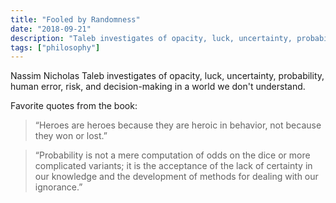 ```yaml
---
title: "Fooled by Randomness"
date: "2018-09-21"
description: "Taleb investigates of opacity, luck, uncertainty, probability, human error, risk, and decision-making in a world we don't understand."
tags: ["philosophy"]
---
```


Nassim Nicholas Taleb investigates of opacity, luck, uncertainty, probability, human error, risk, and decision-making in a world we don't understand.

Favorite quotes from the book:

> “Heroes are heroes because they are heroic in behavior, not because they won or lost.”

> “Probability is not a mere computation of odds on the dice or more complicated variants; it is the acceptance of the lack of certainty in our knowledge and the development of methods for dealing with our ignorance.”
